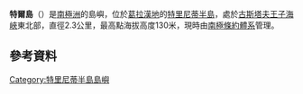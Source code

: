 {{coord|63|40|S|57|37|W|display=title}}

'''特爾島'''（{{lang-en|Tail Island}}）是[[南極洲|南極洲]]的島嶼，位於[[葛拉漢地|葛拉漢地]]的[[特里尼蒂半島|特里尼蒂半島]]，處於[[古斯塔夫王子海峽|古斯塔夫王子海峽]]東北部，直徑2.3公里，最高點海拔高度130米，現時由[[南極條約體系|南極條約體系]]管理。

==參考資料==
{{usgs-gazetteer}}

{{DEFAULTSORT:Tail Island}}
[[Category:特里尼蒂半島島嶼|Category:特里尼蒂半島島嶼]]


{{TrinityPeninsula-geo-stub}}